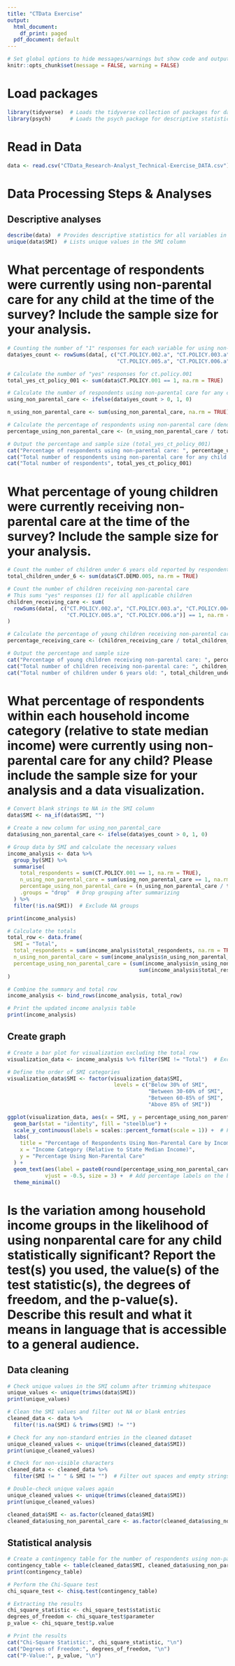 ---
title: "CTData Exercise"
output:
  html_document:
    df_print: paged
  pdf_document: default
---

```{r setup, include=FALSE}
# Set global options to hide messages/warnings but show code and output
knitr::opts_chunk$set(message = FALSE, warning = FALSE)
```

# Load packages
```{r}
library(tidyverse)  # Loads the tidyverse collection of packages for data manipulation and visualization
library(psych)      # Loads the psych package for descriptive statistics and data analysis
```
# Read in Data
```{r}
data <- read.csv("CTData_Research-Analyst_Technical-Exercise_DATA.csv")
```

# Data Processing Steps & Analyses
## Descriptive analyses
```{r}
describe(data)  # Provides descriptive statistics for all variables in the dataset
unique(data$SMI)  # Lists unique values in the SMI column
```

# What percentage of respondents were currently using non-parental care for any child at the time of the survey? Include the sample size for your analysis.
```{r}
# Counting the number of "1" responses for each variable for using non-parental care
data$yes_count <- rowSums(data[, c("CT.POLICY.002.a", "CT.POLICY.003.a", "CT.POLICY.004.a", 
                                   "CT.POLICY.005.a", "CT.POLICY.006.a")] == 1, na.rm = TRUE)

# Calculate the number of "yes" responses for ct.policy.001
total_yes_ct_policy_001 <- sum(data$CT.POLICY.001 == 1, na.rm = TRUE)

# Calculate the number of respondents using non-parental care for any child 
using_non_parental_care <- ifelse(data$yes_count > 0, 1, 0)

n_using_non_parental_care <- sum(using_non_parental_care, na.rm = TRUE)

# Calculate the percentage of respondents using non-parental care (denominator is total_yes_ct_policy_001)
percentage_using_non_parental_care <- (n_using_non_parental_care / total_yes_ct_policy_001) * 100

# Output the percentage and sample size (total_yes_ct_policy_001)
cat("Percentage of respondents using non-parental care: ", percentage_using_non_parental_care, "%\n")
cat("Total number of respondents using non-parental care for any child: ", n_using_non_parental_care)
cat("Total number of respondents", total_yes_ct_policy_001)
```

# What percentage of young children were currently receiving non-parental care at the time of the survey? Include the sample size for your analysis. 
```{r}
# Count the number of children under 6 years old reported by respondents
total_children_under_6 <- sum(data$CT.DEMO.005, na.rm = TRUE)

# Count the number of children receiving non-parental care
# This sums "yes" responses (1) for all applicable children
children_receiving_care <- sum(
  rowSums(data[, c("CT.POLICY.002.a", "CT.POLICY.003.a", "CT.POLICY.004.a", 
                   "CT.POLICY.005.a", "CT.POLICY.006.a")] == 1, na.rm = TRUE)
)

# Calculate the percentage of young children receiving non-parental care
percentage_receiving_care <- (children_receiving_care / total_children_under_6) * 100

# Output the percentage and sample size
cat("Percentage of young children receiving non-parental care: ", percentage_receiving_care, "%\n")
cat("Total number of children receiving non-parental care: ", children_receiving_care, "\n")
cat("Total number of children under 6 years old: ", total_children_under_6, "\n")
```
# What percentage of respondents within each household income category (relative to state median income) were currently using non-parental care for any child? Please include the sample size for your analysis and a data visualization.
```{r}
# Convert blank strings to NA in the SMI column
data$SMI <- na_if(data$SMI, "")

# Create a new column for using_non_parental_care
data$using_non_parental_care <- ifelse(data$yes_count > 0, 1, 0)

# Group data by SMI and calculate the necessary values
income_analysis <- data %>%
  group_by(SMI) %>%
  summarise(
    total_respondents = sum(CT.POLICY.001 == 1, na.rm = TRUE),
    n_using_non_parental_care = sum(using_non_parental_care == 1, na.rm = TRUE),
    percentage_using_non_parental_care = (n_using_non_parental_care / total_respondents) * 100,
    .groups = "drop"  # Drop grouping after summarizing
  ) %>%
  filter(!is.na(SMI))  # Exclude NA groups

print(income_analysis)

# Calculate the totals
total_row <- data.frame(
  SMI = "Total",
  total_respondents = sum(income_analysis$total_respondents, na.rm = TRUE),
  n_using_non_parental_care = sum(income_analysis$n_using_non_parental_care, na.rm = TRUE),
  percentage_using_non_parental_care = (sum(income_analysis$n_using_non_parental_care, na.rm = TRUE) / 
                                          sum(income_analysis$total_respondents, na.rm = TRUE)) * 100
)

# Combine the summary and total row
income_analysis <- bind_rows(income_analysis, total_row)

# Print the updated income analysis table
print(income_analysis)
```

## Create graph
```{r}
# Create a bar plot for visualization excluding the total row
visualization_data <- income_analysis %>% filter(SMI != "Total")  # Exclude the total row

# Define the order of SMI categories
visualization_data$SMI <- factor(visualization_data$SMI, 
                                  levels = c("Below 30% of SMI", 
                                             "Between 30-60% of SMI", 
                                             "Between 60-85% of SMI", 
                                             "Above 85% of SMI"))

ggplot(visualization_data, aes(x = SMI, y = percentage_using_non_parental_care)) +
  geom_bar(stat = "identity", fill = "steelblue") +
  scale_y_continuous(labels = scales::percent_format(scale = 1)) +  # Format y-axis as percentage
  labs(
    title = "Percentage of Respondents Using Non-Parental Care by Income Category",
    x = "Income Category (Relative to State Median Income)",
    y = "Percentage Using Non-Parental Care"
  ) +
  geom_text(aes(label = paste0(round(percentage_using_non_parental_care, 1), "%")), 
            vjust = -0.5, size = 3) +  # Add percentage labels on the bars
  theme_minimal()
```

# Is the variation among household income groups in the likelihood of using nonparental care for any child statistically significant? Report the test(s) you used, the value(s) of the test statistic(s), the degrees of freedom, and the p-value(s). Describe this result and what it means in language that is accessible to a general audience. 

## Data cleaning
```{r}
# Check unique values in the SMI column after trimming whitespace
unique_values <- unique(trimws(data$SMI))
print(unique_values)

# Clean the SMI values and filter out NA or blank entries
cleaned_data <- data %>%
  filter(!is.na(SMI) & trimws(SMI) != "")

# Check for any non-standard entries in the cleaned dataset
unique_cleaned_values <- unique(trimws(cleaned_data$SMI))
print(unique_cleaned_values)

# Check for non-visible characters
cleaned_data <- cleaned_data %>%
  filter(SMI != " " & SMI != "")  # Filter out spaces and empty strings

# Double-check unique values again
unique_cleaned_values <- unique(trimws(cleaned_data$SMI))
print(unique_cleaned_values)

cleaned_data$SMI <- as.factor(cleaned_data$SMI)
cleaned_data$using_non_parental_care <- as.factor(cleaned_data$using_non_parental_care)
```

## Statistical analysis
```{r}
# Create a contingency table for the number of respondents using non-parental care
contingency_table <- table(cleaned_data$SMI, cleaned_data$using_non_parental_care)
print(contingency_table)

# Perform the Chi-Square test
chi_square_test <- chisq.test(contingency_table)

# Extracting the results
chi_square_statistic <- chi_square_test$statistic
degrees_of_freedom <- chi_square_test$parameter
p_value <- chi_square_test$p.value

# Print the results
cat("Chi-Square Statistic:", chi_square_statistic, "\n")
cat("Degrees of Freedom:", degrees_of_freedom, "\n")
cat("P-Value:", p_value, "\n")
```

